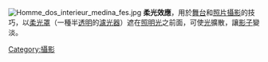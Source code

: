 {{Unreferenced|time=2022-01-09T03:31:35+00:00}}
[[File:Homme_dos_interieur_medina_fes.jpg|right]]
'''柔光效應'''，用於[[舞台|舞台]]和[[照片|照片]][[攝影|攝影]]的技巧，以[[柔光罩|柔光罩]]（一種半[[透明|透明]]的[[濾光器|濾光器]]）遮在[[照明光|照明光]]之前面，可使[[光|光]]擴散，讓[[影子|影子]]變淡。

{{攝影小作品}}

[[Category:攝影|Category:攝影]]